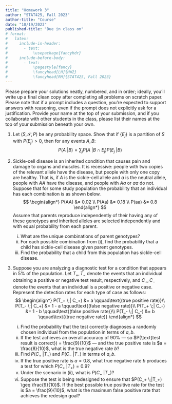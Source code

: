 ```yaml
---
title: "Homework 3"
author: "STAT425, Fall 2023"
author-title: "Course"
date: "10/19/2023"
published-title: "Due in class on"
# format: 
#   latex:
#     include-in-header: 
#       - text: 
#           \usepackage{fancyhdr}
#     include-before-body:
#       - text:
#           \pagestyle{fancy}
#           \fancyhead[LH]{HW2}
#           \fancyhead[RH]{STAT425, Fall 2023}
---
```


Please prepare your solutions neatly, numbered, and in order; ideally, you'll write up a final clean copy after completing all problems on scratch paper. Please note that if a prompt includes a question, you're expected to support answers with reasoning, even if the prompt does not explicitly ask for a justification. Provide your name at the top of your submission, and if you collaborate with other students in the class, please list their names at the top of your submission beneath your own.

1.  Let $(S, \mathcal{S}, P)$ be any probability space. Show that if $\{E_j\}$ is a partition of $S$ with $P(E_j) > 0$, then for any events $A, B$: $$
    P(A\;| B) = \sum_j P(A\;| B \cap E_j) P(E_j\;| B)
    $$

2.  Sickle-cell disease is an inherited condition that causes pain and damage to organs and muscles. It is recessive: people with two copies of the relevant allele have the disease, but people with only one copy are healthy. That is, if $A$ is the sickle-cell allele and $a$ is the neutral allele, people with $AA$ have the disease, and people with $Aa$ or $aa$ do not. Suppose that for some study population the probability that an individual has each combination is as shown below. $$
    \begin{align*}
    P(AA) &= 0.02 \\
    P(Aa) &= 0.18 \\
    P(aa) &= 0.8
    \end{align*}
    $$ Assume that parents reproduce independently of their having any of these genotypes and inherited alleles are selected independently and with equal probability from each parent.

    i.  What are the unique combinations of parent genotypes?
    ii. For each possible combination from (i), find the probability that a child has sickle-cell disease given parent genotypes.
    iii. Find the probability that a child from this population has sickle-cell disease.

3.  Suppose you are analyzing a diagnostic test for a condition that appears in 5% of the population. Let $T_+, T_-$ denote the events that an individual obtaining a positive or negative test result, respectively, and $C_+, C_-$ denote the events that an individual is a positive or negative case. Represent the detection rates for each type of case as follows: $$
     \begin{align*}
     P(T_+ \;| C_+) &= a \qquad\text{(true positive rate)}\\
     P(T_- \;| C_+) &= 1 - a \qquad\text{(false negative rate)}\\
     P(T_+ \;| C_-) &= 1 - b \qquad\text{(false positive rate)}\\
     P(T_- \;| C_-) &= b \qquad\text{(true negative rate)} 
     \end{align*}
     $$

    i.  Find the probability that the test correctly diagnoses a randomly chosen individual from the population in terms of $a, b$.
    ii. If the test achieves an overall accuracy of 90% --- so $P(\text{test result is correct}) = \frac{9}{10}$ --- and the true positive rate is $a = \frac{8}{10}$, what is the true negative rate $b$?
    iii. Find $P(C_+\;|T_+)$ and $P(C_- \;| T_-)$ in terms of $a, b$.
    iv. If the true positive rate is $a = 0.8$, what true negative rate $b$ produces a test for which $P(C_+\;| T_+) = 0.9$?
    v.  Under the scenario in (ii), what is $P(C_-\;| T_-)$?
    vi. Suppose the test is being redesigned to ensure that $P(C_+ \;|T_+) \geq \frac{9}{10}$. If the best possible true positive rate for the test is $a = \frac{9}{10}$, what is the maximum false positive rate that achieves the redesign goal?
